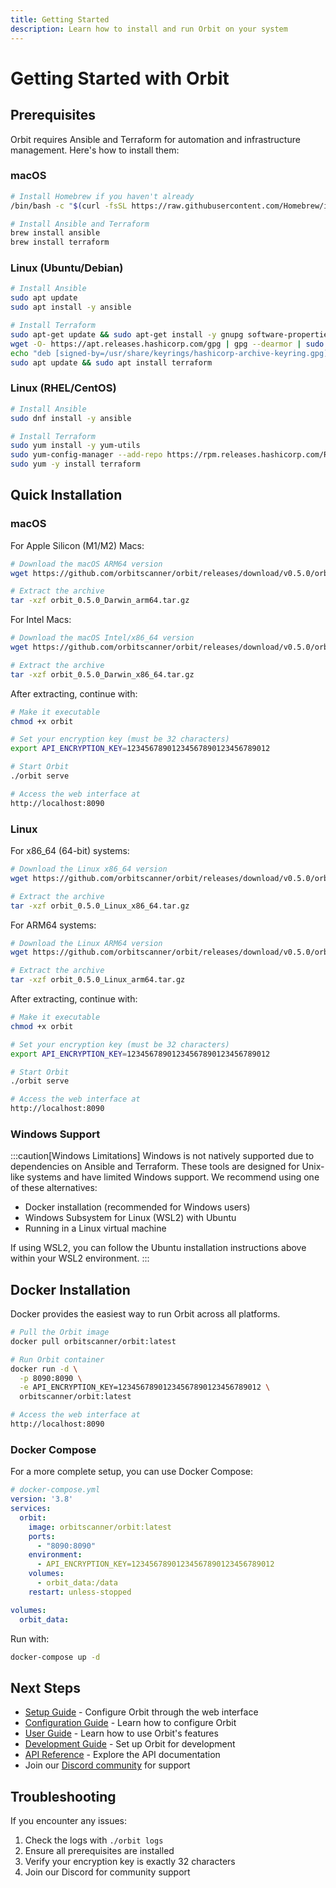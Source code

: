 ```yaml
---
title: Getting Started
description: Learn how to install and run Orbit on your system
---
```


# Getting Started with Orbit

## Prerequisites

Orbit requires Ansible and Terraform for automation and infrastructure management. Here's how to install them:

### macOS

```bash
# Install Homebrew if you haven't already
/bin/bash -c "$(curl -fsSL https://raw.githubusercontent.com/Homebrew/install/HEAD/install.sh)"

# Install Ansible and Terraform
brew install ansible
brew install terraform
```

### Linux (Ubuntu/Debian)

```bash
# Install Ansible
sudo apt update
sudo apt install -y ansible

# Install Terraform
sudo apt-get update && sudo apt-get install -y gnupg software-properties-common
wget -O- https://apt.releases.hashicorp.com/gpg | gpg --dearmor | sudo tee /usr/share/keyrings/hashicorp-archive-keyring.gpg
echo "deb [signed-by=/usr/share/keyrings/hashicorp-archive-keyring.gpg] https://apt.releases.hashicorp.com $(lsb_release -cs) main" | sudo tee /etc/apt/sources.list.d/hashicorp.list
sudo apt update && sudo apt install terraform
```

### Linux (RHEL/CentOS)

```bash
# Install Ansible
sudo dnf install -y ansible

# Install Terraform
sudo yum install -y yum-utils
sudo yum-config-manager --add-repo https://rpm.releases.hashicorp.com/RHEL/hashicorp.repo
sudo yum -y install terraform
```

## Quick Installation

### macOS

For Apple Silicon (M1/M2) Macs:
```bash
# Download the macOS ARM64 version
wget https://github.com/orbitscanner/orbit/releases/download/v0.5.0/orbit_0.5.0_Darwin_arm64.tar.gz

# Extract the archive
tar -xzf orbit_0.5.0_Darwin_arm64.tar.gz
```

For Intel Macs:
```bash
# Download the macOS Intel/x86_64 version
wget https://github.com/orbitscanner/orbit/releases/download/v0.5.0/orbit_0.5.0_Darwin_x86_64.tar.gz

# Extract the archive
tar -xzf orbit_0.5.0_Darwin_x86_64.tar.gz
```

After extracting, continue with:
```bash
# Make it executable
chmod +x orbit

# Set your encryption key (must be 32 characters)
export API_ENCRYPTION_KEY=12345678901234567890123456789012

# Start Orbit
./orbit serve

# Access the web interface at
http://localhost:8090
```

### Linux

For x86_64 (64-bit) systems:
```bash
# Download the Linux x86_64 version
wget https://github.com/orbitscanner/orbit/releases/download/v0.5.0/orbit_0.5.0_Linux_x86_64.tar.gz

# Extract the archive
tar -xzf orbit_0.5.0_Linux_x86_64.tar.gz
```

For ARM64 systems:
```bash
# Download the Linux ARM64 version
wget https://github.com/orbitscanner/orbit/releases/download/v0.5.0/orbit_0.5.0_Linux_arm64.tar.gz

# Extract the archive
tar -xzf orbit_0.5.0_Linux_arm64.tar.gz
```

After extracting, continue with:
```bash
# Make it executable
chmod +x orbit

# Set your encryption key (must be 32 characters)
export API_ENCRYPTION_KEY=12345678901234567890123456789012

# Start Orbit
./orbit serve

# Access the web interface at
http://localhost:8090
```

### Windows Support

:::caution[Windows Limitations]
Windows is not natively supported due to dependencies on Ansible and Terraform. These tools are designed for Unix-like systems and have limited Windows support. We recommend using one of these alternatives:
- Docker installation (recommended for Windows users)
- Windows Subsystem for Linux (WSL2) with Ubuntu
- Running in a Linux virtual machine

If using WSL2, you can follow the Ubuntu installation instructions above within your WSL2 environment.
:::

## Docker Installation

Docker provides the easiest way to run Orbit across all platforms.

```bash
# Pull the Orbit image
docker pull orbitscanner/orbit:latest

# Run Orbit container
docker run -d \
  -p 8090:8090 \
  -e API_ENCRYPTION_KEY=12345678901234567890123456789012 \
  orbitscanner/orbit:latest

# Access the web interface at
http://localhost:8090
```

### Docker Compose

For a more complete setup, you can use Docker Compose:

```yaml
# docker-compose.yml
version: '3.8'
services:
  orbit:
    image: orbitscanner/orbit:latest
    ports:
      - "8090:8090"
    environment:
      - API_ENCRYPTION_KEY=12345678901234567890123456789012
    volumes:
      - orbit_data:/data
    restart: unless-stopped

volumes:
  orbit_data:
```

Run with:
```bash
docker-compose up -d
```

## Next Steps

- [Setup Guide](/setup-guide/) - Configure Orbit through the web interface
- [Configuration Guide](/configuration/) - Learn how to configure Orbit
- [User Guide](/user-guide/) - Learn how to use Orbit's features
- [Development Guide](/development/) - Set up Orbit for development
- [API Reference](/api-reference/) - Explore the API documentation
- Join our [Discord community](https://discord.gg/BHIS) for support

## Troubleshooting

If you encounter any issues:

1. Check the logs with `./orbit logs`
2. Ensure all prerequisites are installed
3. Verify your encryption key is exactly 32 characters
4. Join our Discord for community support 